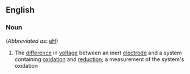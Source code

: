 {{also|Redoxpotential}}

==English==

===Noun===
{{en-noun}} (''Abbreviated as'': [[eH]])

# {{lb|en|chemistry}} The [[difference]] in [[voltage]] between an inert [[electrode]] and a system containing [[oxidation]] and [[reduction]]; a measurement of the system's oxidation